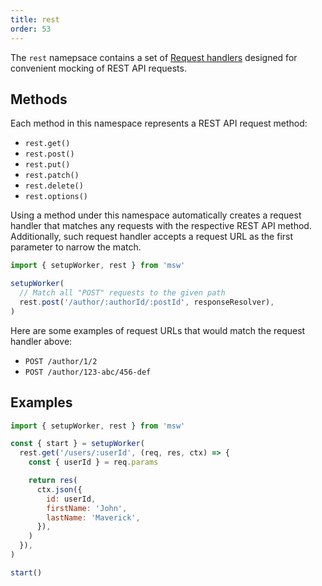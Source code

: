 ```yaml
---
title: rest
order: 53
---
```


The `rest` namepsace contains a set of [Request handlers](/docs/basics/request-handler) designed for convenient mocking of REST API requests.

## Methods

Each method in this namespace represents a REST API request method:

- `rest.get()`
- `rest.post()`
- `rest.put()`
- `rest.patch()`
- `rest.delete()`
- `rest.options()`

Using a method under this namespace automatically creates a request handler that matches any requests with the respective REST API method. Additionally, such request handler accepts a request URL as the first parameter to narrow the match.

```js showLineNumbers
import { setupWorker, rest } from 'msw'

setupWorker(
  // Match all "POST" requests to the given path
  rest.post('/author/:authorId/:postId', responseResolver),
)
```

Here are some examples of request URLs that would match the request handler above:

- `POST /author/1/2`
- `POST /author/123-abc/456-def`

## Examples

```js showLineNumbers
import { setupWorker, rest } from 'msw'

const { start } = setupWorker(
  rest.get('/users/:userId', (req, res, ctx) => {
    const { userId } = req.params

    return res(
      ctx.json({
        id: userId,
        firstName: 'John',
        lastName: 'Maverick',
      }),
    )
  }),
)

start()
```
